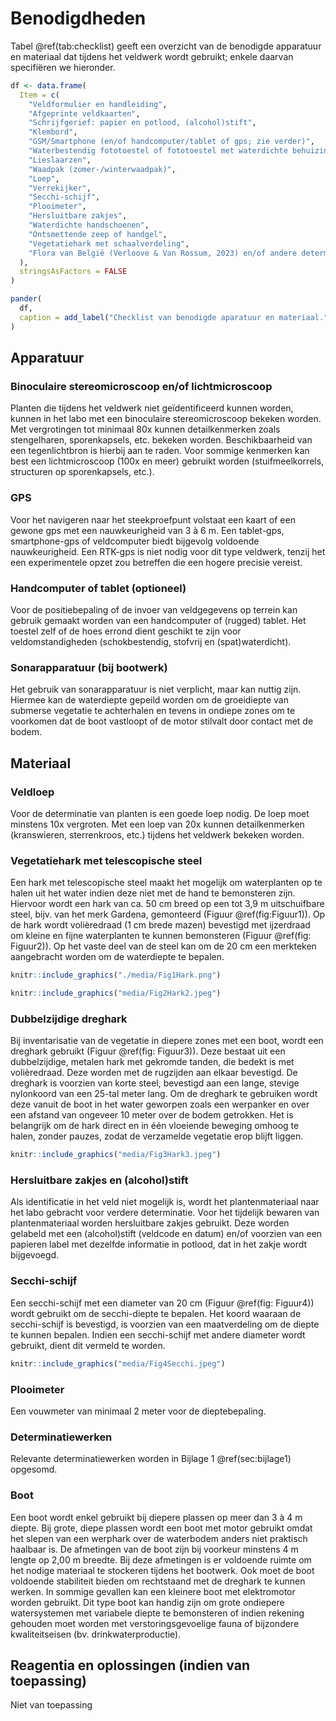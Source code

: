 # Benodigdheden

```{=html}
<!--
Opsomming van benodigd materiaal, apparatuur, reagentia,...
-->
```

Tabel \@ref(tab:checklist) geeft een overzicht van de benodigde apparatuur en materiaal dat tijdens het veldwerk wordt gebruikt; enkele daarvan specifiëren we hieronder.

```r
df <- data.frame(
  Item = c(
    "Veldformulier en handleiding",
    "Afgeprinte veldkaarten",
    "Schrijfgerief: papier en potlood, (alcohol)stift",
    "Klembord",
    "GSM/Smartphone (en/of handcomputer/tablet of gps; zie verder)",
    "Waterbestendig fototoestel of fototoestel met waterdichte behuizing",
    "Lieslaarzen",
    "Waadpak (zomer-/winterwaadpak)",
    "Loep",
    "Verrekijker",
    "Secchi-schijf",
    "Plooimeter",
    "Hersluitbare zakjes",
    "Waterdichte handschoenen",
    "Ontsmettende zeep of handgel",
    "Vegetatiehark met schaalverdeling",
    "Flora van België (Verloove & Van Rossum, 2023) en/of andere determinatiewerken (zie Bijlage 1 @ref(sec: bijlage1))"
  ),
  stringsAsFactors = FALSE
)

pander(
  df,
  caption = add_label("Checklist van benodigde aparatuur en materiaal.")
)
```

## Apparatuur

```{=html}
<!--
Opsomming van de apparatuur die nodig is en verwijzingen naar de `sip`'s (Standaard Instrument Procedure; `<protocol-code>-YYYY.NN`) indien die er zijn.
Indien geen specifiek `sip`'s voorhanden, illustreer de toegelaten apparatuur met foto's, geef het exacte type apparatuur mee, ...
-->
```

### Binoculaire stereomicroscoop en/of lichtmicroscoop

Planten die tijdens het veldwerk niet geïdentificeerd kunnen worden, kunnen in het labo met een binoculaire stereomicroscoop bekeken worden.
Met vergrotingen tot minimaal 80x kunnen detailkenmerken zoals stengelharen, sporenkapsels, etc. bekeken worden.
Beschikbaarheid van een tegenlichtbron is hierbij aan te raden.
Voor sommige kenmerken kan best een lichtmicroscoop (100x en meer) gebruikt worden (stuifmeelkorrels, structuren op sporenkapsels, etc.).

### GPS

Voor het navigeren naar het steekproefpunt volstaat een kaart of een gewone gps met een nauwkeurigheid van 3 à 6 m.
Een tablet-gps, smartphone-gps of veldcomputer biedt bijgevolg voldoende nauwkeurigheid.
Een RTK-gps is niet nodig voor dit type veldwerk, tenzij het een experimentele opzet zou betreffen die een hogere precisie vereist.

### Handcomputer of tablet (optioneel)

Voor de positiebepaling of de invoer van veldgegevens op terrein kan gebruik gemaakt worden van een handcomputer of (rugged) tablet.
Het toestel zelf of de hoes errond dient geschikt te zijn voor veldomstandigheden (schokbestendig, stofvrij en (spat)waterdicht).

### Sonarapparatuur (bij bootwerk)

Het gebruik van sonarapparatuur is niet verplicht, maar kan nuttig zijn.
Hiermee kan de waterdiepte gepeild worden om de groeidiepte van submerse vegetatie te achterhalen en tevens in ondiepe zones om te voorkomen dat de boot vastloopt of de motor stilvalt door contact met de bodem.

## Materiaal

```{=html}
<!--
Opsomming van gebruikte materialen.
Duidelijk aangeven welke materialen toelaatbaar zijn, welke volumes, afmetingen, materiaal, ... 
Vermeld bijvoorbeeld niet staalnamepotje, maar wel: vierkant flesje, volume 250 ml, gegradueerd, vervaardigd uit `PE`, met afsluitbare deksel uit `PP`.
-->
```

### Veldloep

Voor de determinatie van planten is een goede loep nodig.
De loep moet minstens 10x vergroten.
Met een loep van 20x kunnen detailkenmerken (kranswieren, sterrenkroos, etc.) tijdens het veldwerk bekeken worden.

### Vegetatiehark met telescopische steel

Een hark met telescopische steel maakt het mogelijk om waterplanten op te halen uit het water indien deze niet met de hand te bemonsteren zijn.
Hiervoor wordt een hark van ca.
50 cm breed op een tot 3,9 m uitschuifbare steel, bijv.
van het merk Gardena, gemonteerd (Figuur \@ref(fig:Figuur1)).
Op de hark wordt volièredraad (1 cm brede mazen) bevestigd met ijzerdraad om kleine en fijne waterplanten te kunnen bemonsteren (Figuur \@ref(fig: Figuur2)).
Op het vaste deel van de steel kan om de 20 cm een merkteken aangebracht worden om de waterdiepte te bepalen.

```r
knitr::include_graphics("./media/Fig1Hark.png")

```

```r

knitr::include_graphics("media/Fig2Hark2.jpeg")

```

### Dubbelzijdige dreghark

Bij inventarisatie van de vegetatie in diepere zones met een boot, wordt een dreghark gebruikt (Figuur \@ref(fig: Figuur3)).
Deze bestaat uit een dubbelzijdige, metalen hark met gekromde tanden, die bedekt is met volièredraad.
Deze worden met de rugzijden aan elkaar bevestigd.
De dreghark is voorzien van korte steel, bevestigd aan een lange, stevige nylonkoord van een 25-tal meter lang.
Om de dreghark te gebruiken wordt deze vanuit de boot in het water geworpen zoals een werpanker en over een afstand van ongeveer 10 meter over de bodem getrokken.
Het is belangrijk om de hark direct en in één vloeiende beweging omhoog te halen, zonder pauzes, zodat de verzamelde vegetatie erop blijft liggen.

```r

knitr::include_graphics("media/Fig3Hark3.jpeg")

```

### Hersluitbare zakjes en (alcohol)stift

Als identificatie in het veld niet mogelijk is, wordt het plantenmateriaal naar het labo gebracht voor verdere determinatie.
Voor het tijdelijk bewaren van plantenmateriaal worden hersluitbare zakjes gebruikt.
Deze worden gelabeld met een (alcohol)stift (veldcode en datum) en/of voorzien van een papieren label met dezelfde informatie in potlood, dat in het zakje wordt bijgevoegd.

### Secchi-schijf

Een secchi-schijf met een diameter van 20 cm (Figuur \@ref(fig: Figuur4)) wordt gebruikt om de secchi-diepte te bepalen.
Het koord waaraan de secchi-schijf is bevestigd, is voorzien van een maatverdeling om de diepte te kunnen bepalen.
Indien een secchi-schijf met andere diameter wordt gebruikt, dient dit vermeld te worden.

```r

knitr::include_graphics("media/Fig4Secchi.jpeg")

```

### Plooimeter

Een vouwmeter van minimaal 2 meter voor de dieptebepaling.

### Determinatiewerken

Relevante determinatiewerken worden in Bijlage 1 \@ref(sec:bijlage1) opgesomd.

### Boot

Een boot wordt enkel gebruikt bij diepere plassen op meer dan 3 à 4 m diepte.
Bij grote, diepe plassen wordt een boot met motor gebruikt omdat het slepen van een werphark over de waterbodem anders niet praktisch haalbaar is.
De afmetingen van de boot zijn bij voorkeur minstens 4 m lengte op 2,00 m breedte.
Bij deze afmetingen is er voldoende ruimte om het nodige materiaal te stockeren tijdens het bootwerk.
Ook moet de boot voldoende stabiliteit bieden om rechtstaand met de dreghark te kunnen werken.
In sommige gevallen kan een kleinere boot met elektromotor worden gebruikt.
Dit type boot kan handig zijn om grote ondiepere watersystemen met variabele diepte te bemonsteren of indien rekening gehouden moet worden met verstoringsgevoelige fauna of bijzondere kwaliteitseisen (bv. drinkwaterproductie).

## Reagentia en oplossingen (indien van toepassing)

Niet van toepassing

```{=html}
<!--
Een opsomming van reagentia, welke zuiverheid, volume, veiligheidsvoorschriften.
Bijvoorbeeld. Zwavelzuur (`H2SO4`), geconcentreerd (96%), pro analyse en veiligheidsinfo (sterk zuur, bijtend, gebruik handschoenen, bril en masker bij gebruik)
Een opsomming van oplossingen, welke zuiverheid, volume, veiligheidsvoorschriften.
Indien deze oplossingen zelf worden bereid, vermeld dan ook de bereidingswijze.
bijvoorbeeld: Zwavelzuur `1M`: verdun zwavelzuur geconcentreerd 18 maal met `ultrapuur` water.
Opgelet: giet altijd zwavelzuur bij water en nooit omgekeerd!
-->
```
